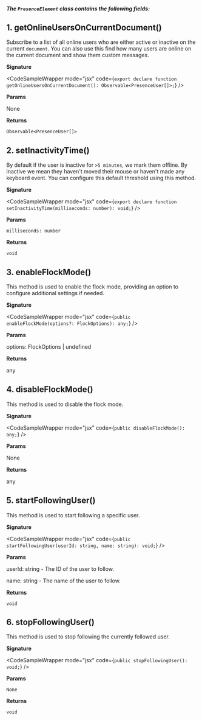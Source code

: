 
##### The `PresenceElement` class contains the following fields:

## 1. getOnlineUsersOnCurrentDocument()

Subscribe to a list of all online users who are either active or inactive on the current `document`. You can also use this find how many users are online on the current document and show them custom messages.

**Signature**

<CodeSampleWrapper mode="jsx" code={`
export declare function getOnlineUsersOnCurrentDocument(): Observable<PresenceUser[]>;
`} />

**Params**

None

**Returns**

`Observable<PresenceUser[]>`

## 2. setInactivityTime()

By default if the user is inactive for `>5 minutes`, we mark them offline. By inactive we mean they haven't moved their mouse or haven't made any keyboard event. You can configure this default threshold using this method.

**Signature**

<CodeSampleWrapper mode="jsx" code={`
export declare function setInactivityTime(milliseconds: number): void;
`} />

**Params**

`milliseconds: number`

**Returns**

`void`

## 3. enableFlockMode()

This method is used to enable the flock mode, providing an option to configure additional settings if needed.

**Signature**

<CodeSampleWrapper mode="jsx" code={`
public enableFlockMode(options?: FlockOptions): any;
`} />

**Params**

options: FlockOptions | undefined

**Returns**

any

## 4. disableFlockMode()

This method is used to disable the flock mode.

**Signature**

<CodeSampleWrapper mode="jsx" code={`
public disableFlockMode(): any;
`} />

**Params**

None

**Returns**

any

## 5. startFollowingUser()

This method is used to start following a specific user.

**Signature**

<CodeSampleWrapper mode="jsx" code={`
public startFollowingUser(userId: string, name: string): void;
`} />

**Params**

userId: string - The ID of the user to follow.

name: string - The name of the user to follow.

**Returns**

`void`

## 6. stopFollowingUser()

This method is used to stop following the currently followed user.

**Signature**

<CodeSampleWrapper mode="jsx" code={`
public stopFollowingUser(): void;
`} />

**Params**

`None`

**Returns**

`void`

